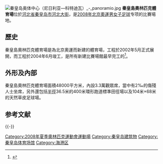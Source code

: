 {{Coord|39.907678|119.550284|type:landmark_region:CN_source:GoogleMaps|display=title}}
{{noteTA
|1=zh-hans:专项; zh-hant:項目;
}}
[[File:秦皇岛奥体中心（尼日利亚—科特迪瓦）_-_panoramio.jpg|thumb]]
'''秦皇島奧林匹克體育場'''位於[[河北省|河北省]][[秦皇岛市|秦皇岛市]][[河北大街|河北大街]]，是[[2008年夏季奧林匹克運動會|2008年北京奧運]][[2008年夏季奧林匹克運動會足球比賽|男女子足球]]专项的比賽場地。

==歷史==
秦皇島奧林匹克體育場是為北京奧運而新建的體育場，工程於2002年5月正式展開，而工程於2004年6月竣工，是所有新建比賽場館最早完工的<ref>{{Cite web |url=http://sports.sina.com.hk/cgi-bin/news/show_news.cgi?type=32teams&date=2006-08-09&id=842452 |title=北京奧運倒計時730天 開幕式點火方式期待驚喜 |access-date=2006-10-01 |archive-url=https://web.archive.org/web/20070312054951/http://sports.sina.com.hk/cgi-bin/news/show_news.cgi?type=32teams&date=2006-08-09&id=842452 |archive-date=2007-03-12 |dead-url=yes }}</ref>。

==外形及內部==
秦皇島奧林匹克體育場面積48000平方米，內設3.3萬觀眾席，當中有2‰的傷殘人士坐席，另外還包括[[半徑|半徑]]36.5米的400米環形跑道標準田徑場以及104米×68米的天然草皮足球場。

== 参考文献 ==
{{Reflist}}

{{-}}
{{2008年夏季奧林匹克運動會比賽場館}}

[[Category:2008年夏季奧林匹克運動會運動場|Category:2008年夏季奧林匹克運動會運動場]]
[[Category:秦皇岛建筑物|Category:秦皇岛建筑物]]
[[Category:秦皇岛体育场馆|Category:秦皇岛体育场馆]]
[[Category:海港区|Category:海港区]]
{{gymnasium-stub}}